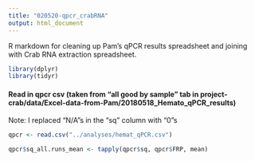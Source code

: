 ```yaml
---
title: "020520-qpcr_crabRNA"
output: html_document
---
```

R markdown for cleaning up Pam's qPCR results spreadsheet and joining with Crab RNA extraction spreadsheet. 

```r
library(dplyr)
library(tidyr)
```

#### Read in qpcr csv (taken from "all good by sample" tab in project-crab/data/Excel-data-from-Pam/20180518_Hemato_qPCR_results) 
Note: I replaced "N/A"s in the "sq" column with "0"s
```r
qpcr <- read.csv("../analyses/hemat_qPCR.csv")
```

```r
qpcr$sq_all.runs_mean <- tapply(qpcr$sq, qpcr$FRP, mean)
```


